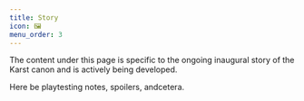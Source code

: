 ```yaml
---
title: Story
icon: 🖼️
menu_order: 3
---
```


The content under this page is specific to the ongoing inaugural story
of the Karst canon and is actively being developed.

Here be playtesting notes, spoilers, andcetera.